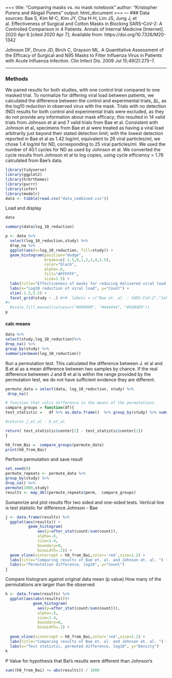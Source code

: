 
===
title: "Comparing masks vs. no mask notebook"
author: "Kristopher Purens and Abigail Purens"
output: html_document
===
---
### Data sources: 
Bae S, Kim M-C, Kim JY, Cha H-H, Lim JS, Jung J, et al. Effectiveness of Surgical and Cotton Masks in Blocking SARS–CoV-2: A Controlled Comparison in 4 Patients. Annals of Internal Medicine [Internet]. 2020 Apr 6 [cited 2020 Apr 7]; Available from: https://doi.org/10.7326/M20-1342

Johnson DF, Druce JD, Birch C, Grayson ML. A Quantitative Assessment of the Efficacy of Surgical and N95 Masks to Filter Influenza Virus in Patients with Acute Influenza Infection. Clin Infect Dis. 2009 Jul 15;49(2):275–7.

---
### Methods
We paired results for both studies, with one control trial compared to one masked trial. To normalize for differing viral load between patients, we calculated the difference between the control and experimental trials, ΔL, as the log10 reduction in observed virus with the mask. Trials with no detection (ND) results for both control and experimental trials were excluded, as they do not provide any information about mask efficacy; this resulted in 14 valid trials from Johnson et al and 7 valid trials from Bae et al. Consistent with Johnson et al, specimens from Bae et al were treated as having a viral load arbitrarily just beyond their stated detection limit; with the lowest detection reported in Bae et al as 1.42 log/ml, equivalent to 26 viral particles/ml, we chose 1.4 log/ml for ND, corresponding to 25 viral particles/ml. We used the number of 40.1 cycles for ND as used by Johnson et al. We converted the cycle results from Johnson et al to log copies, using cycle efficiency = 1.76 calculated from Bae’s data.

```{r echo=FALSE}
library(tidyverse)
library(ggplot2)
library(hrbrthemes)
library(purrr)
library(infer)
library(modelr)
data <- tibble(read.csv("data_combined.csv"))

```
Load and display
```{r}
data
```

```{r}
summary(data$log_10_reduction)

```


```{r}
p <- data %>% 
  select(log_10_reduction,study) %>% 
  drop_na %>% 
  ggplot(aes(x=log_10_reduction, fill=study)) + 
  geom_histogram(position="dodge",
                 breaks=c(-1.5,0,1,2,3,4,5.5),
                 color="black",
                 alpha=.6, 
                 fill="#FFFFFF",
                 size=1.5) +
  labs(title="Effectiveness of masks for reducing delivered viral load ") +
  labs(x="Log10 reduction of viral load", y="Count") +
  xlim(-1.5,5.5) +
  facet_grid(study ~ .) #+#  labels = c("Bae et. al. : SARS-CoV-2","Johnson et. al. : Influenza")
#+
  #scale_fill_manual(values=c("#999999", "#444444", "#56B4E9"))
p
```
#### calc means
```{r}

data %>% 
select(study,log_10_reduction)%>%
drop_na() %>%
group_by(study) %>%
summarize(mean(log_10_reduction))

```

Run a permutation test.
This calculated the difference between J. et al and B.et al as a mean difference between two samples by chance. 
If the real difference betweeen J and B et al is within the range provided by the permutation test, we do not have sufficient evidence they are different. 

```{r}
permute_data = select(data, log_10_reduction, study) %>%
 drop_na()

# function that calcs difference in the means of the permutations
compare_groups = function(df){
test_statistic =   df %>% as.data.frame()  %>% group_by(study) %>% summarise(center = mean(log_10_reduction))

#returns j_et_al - b_et_al

return( test_statistic$center[2] - test_statistic$center[1])
}

h0_from_Bai =  compare_groups(permute_data)
print(h0_from_Bai)
```

Perform permutation and save result
```{r}
set.seed(0)
permute_repeats <- permute_data %>% 
group_by(study) %>%
drop_na() %>%
permute(1000,study)
results <- map_dbl(permute_repeats$perm,  compare_groups)
```
Sumamrize and plot results ffor two sided and one-sided tests. Vertical line is test statistic for difference Johnson - Bae
```{r}

j <- data.frame(results) %>% 
  ggplot(aes(results)) + 
          geom_histogram(
              aes(y=after_stat(count/sum(count)),
              alpha=.6,
              size=1.4,
              boundary=0,
              binwidth=.1)) +
  geom_vline(xintercept = h0_from_Bai,color='red',size=1.2) +
  labs(title="Comparing results of Bae et. al. and Johnson et. al. ") +
  labs(x="Permutation difference, log10", y="Count") 
j

```
Compare histogram against original data mean (p value)
How many of the permutations are larger than the observed 
```{r}

k <- data.frame(results) %>% 
  ggplot(aes(abs(results)))+ 
            geom_histogram(
              aes(y=after_stat(count/sum(count))),
              alpha=.6,
              size=1.4,
              boundary=0,
              binwidth=.1) +
                
  geom_vline(xintercept = h0_from_Bai,color='red',size=1.2) +
  labs(title="Comparing results of Bae et. al. and Johnson et. al. ") +
  labs(x="Test statistic, permuted difference, log10", y="Density") 
k

```
P Value for hypothesis that Bai's results were different than Johnson's
```{r}

sum((h0_from_Bai) <= abs(results)) / 1000

```


